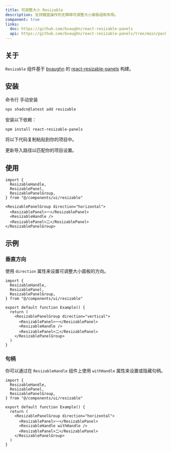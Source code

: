 ```yaml
---
title: 可调整大小 Resizable
description: 支持键盘操作的无障碍可调整大小面板组和布局。
component: true
links:
  doc: https://github.com/bvaughn/react-resizable-panels
  api: https://github.com/bvaughn/react-resizable-panels/tree/main/packages/react-resizable-panels
---
```


<ComponentPreview
  name="resizable-demo"
  description="一组可调整大小的水平和垂直面板。"
/>

## 关于

`Resizable` 组件基于 [bvaughn](https://github.com/bvaughn) 的 [react-resizable-panels](https://github.com/bvaughn/react-resizable-panels) 构建。

## 安装

<CodeTabs>

<TabsList>
  <TabsTrigger value="cli">命令行</TabsTrigger>
  <TabsTrigger value="manual">手动安装</TabsTrigger>
</TabsList>
<TabsContent value="cli">

```bash
npx shadcn@latest add resizable
```

</TabsContent>

<TabsContent value="manual">

<Steps>

<Step>安装以下依赖：</Step>

```bash
npm install react-resizable-panels
```

<Step>将以下代码复制粘贴到你的项目中。</Step>

<ComponentSource name="resizable" title="components/ui/resizable.tsx" />

<Step>更新导入路径以匹配你的项目设置。</Step>

</Steps>

</TabsContent>

</CodeTabs>

## 使用

```tsx showLineNumbers
import {
  ResizableHandle,
  ResizablePanel,
  ResizablePanelGroup,
} from "@/components/ui/resizable"
```

```tsx showLineNumbers
<ResizablePanelGroup direction="horizontal">
  <ResizablePanel>一</ResizablePanel>
  <ResizableHandle />
  <ResizablePanel>二</ResizablePanel>
</ResizablePanelGroup>
```

## 示例

### 垂直方向

使用 `direction` 属性来设置可调整大小面板的方向。

<ComponentPreview
  name="resizable-vertical"
  description="一组可调整大小的垂直面板。"
/>

```tsx showLineNumbers {9}
import {
  ResizableHandle,
  ResizablePanel,
  ResizablePanelGroup,
} from "@/components/ui/resizable"

export default function Example() {
  return (
    <ResizablePanelGroup direction="vertical">
      <ResizablePanel>一</ResizablePanel>
      <ResizableHandle />
      <ResizablePanel>二</ResizablePanel>
    </ResizablePanelGroup>
  )
}
```

### 句柄

你可以通过在 `ResizableHandle` 组件上使用 `withHandle` 属性来设置或隐藏句柄。

<ComponentPreview
  name="resizable-handle"
  description="一组带有句柄的可调整大小面板。"
/>

```tsx showLineNumbers {11}
import {
  ResizableHandle,
  ResizablePanel,
  ResizablePanelGroup,
} from "@/components/ui/resizable"

export default function Example() {
  return (
    <ResizablePanelGroup direction="horizontal">
      <ResizablePanel>一</ResizablePanel>
      <ResizableHandle withHandle />
      <ResizablePanel>二</ResizablePanel>
    </ResizablePanelGroup>
  )
}
```
